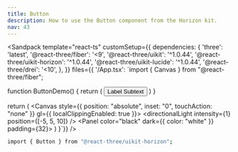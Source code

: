 ```yaml
---
title: Button
description: How to use the Button component from the Horizon kit.
nav: 43
---
```


<Sandpack
  template="react-ts"
  customSetup={{
    dependencies: {
      'three': 'latest',
      '@react-three/fiber': '<9',
      '@react-three/uikit': '^1.0.44',
      '@react-three/uikit-horizon': '^1.0.44',
      '@react-three/uikit-lucide': '^1.0.44',
      '@react-three/drei': '<10',
    },
  }}
  files={{
    '/App.tsx': `import { Canvas } from "@react-three/fiber";

function ButtonDemo() {
  return (
    <Button>
      <ButtonIcon>
        <GithubIcon />
      </ButtonIcon>
      <ButtonLabel>
        <Text>Label</Text>
        <ButtonLabelSubtext>
          <Text>Subtext</Text>
        </ButtonLabelSubtext>
      </ButtonLabel>
    </Button>
  )
}

  return (
    <Canvas style={{ position: "absolute", inset: "0", touchAction: "none" }} gl={{ localClippingEnabled: true }}>
      <ambientLight intensity={0.5} />
      <directionalLight intensity={1} position={[-5, 5, 10]} />
      <Fullscreen
        overflow="scroll"
        flexDirection="column"
        alignItems="center"
        justifyContent="center"
      >
        <Panel color="black" dark={{ color: "white" }} padding={32}>
          <ButtonDemo />
        </Panel>
      </Fullscreen>
    </Canvas>
  )
}`}}
/>

```bash
import { Button } from "@react-three/uikit-horizon";
```